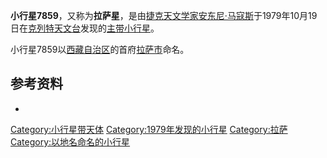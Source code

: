 {{Infobox Planet  
| name = 7859 Lhasa
| image = 
| caption = 
| discovery=yes | physical_characteristics = yes | bgcolour=#FFFFC0
| discovery_ref = 
| discoverer = [[安东尼·马寇斯|安东尼·马寇斯]]
| discovery_site = [[克列特天文台|克列特天文台]]
| discovered =  1979年10月19日
| mp_name = 7859
| alt_names = 1979 US
| named_after = [[拉萨市|拉萨市]]
| mp_category=[[小行星带|主带]]
| orbit_ref = <ref>[http://ssd.jpl.nasa.gov/sbdb.cgi?sstr=7859+Lhasa JPL Small-Body Database 7859 Lhasa (1979 US)]</ref>
| epoch = 2011年8月27日
| semimajor=
| perihelion=2.3855656[[天文单位|AU]]
| aphelion= 2.7634730AU
| eccentricity = 0.1367509
| period = 1677.9587073[[日|地球日]] 
| inclination=3.75277[[角度|°]]
| asc_node=8.32712°
| arg_peri=35.80387°
| mean_anomaly=330.42870°
| avg_speed=
 | dimensions=
 | mass=
 | density=
 | surface_grav=
 | escape_velocity=
 | rotation=
 | spectral_type=
 | magnitude=13.30
 | abs_magnitude=
 | albedo= 0.0330
 | single_temperature=
}}
'''小行星7859'''，又称为'''拉萨星'''，是由[[捷克|捷克]][[天文学家|天文学家]][[安东尼·马寇斯|安东尼·马寇斯]]于1979年10月19日在[[克列特天文台|克列特天文台]]发现的[[小行星带|主带]][[小行星|小行星]]。

小行星7859以[[西藏自治区|西藏自治区]]的首府[[拉萨市|拉萨市]]命名。

== 参考资料 ==
{{Reflist}}
*{{JPL Small Body}}

{{Minor Planet Number|(7858)[[小行星7858|小行星7858]]|(7860)[[小行星7860|小行星7860]]}}

[[Category:小行星带天体|Category:小行星带天体]]
[[Category:1979年发现的小行星|Category:1979年发现的小行星]]
[[Category:拉萨|Category:拉萨]]
[[Category:以地名命名的小行星|Category:以地名命名的小行星]]